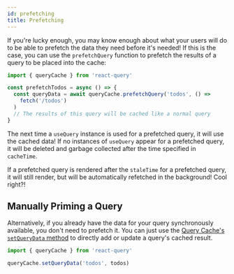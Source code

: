 ```yaml
---
id: prefetching
title: Prefetching
---
```


If you're lucky enough, you may know enough about what your users will do to be able to prefetch the data they need before it's needed! If this is the case, you can use the `prefetchQuery` function to prefetch the results of a query to be placed into the cache:

```js
import { queryCache } from 'react-query'

const prefetchTodos = async () => {
  const queryData = await queryCache.prefetchQuery('todos', () =>
    fetch('/todos')
  )
  // The results of this query will be cached like a normal query
}
```

The next time a `useQuery` instance is used for a prefetched query, it will use the cached data! If no instances of `useQuery` appear for a prefetched query, it will be deleted and garbage collected after the time specified in `cacheTime`.

If a prefetched query is rendered after the `staleTime` for a prefetched query, it will still render, but will be automatically refetched in the background! Cool right?!

## Manually Priming a Query

Alternatively, if you already have the data for your query synchronously available, you don't need to prefetch it. You can just use the [Query Cache's `setQueryData` method](#querycachesetquerydata) to directly add or update a query's cached result.

```js
import { queryCache } from 'react-query'

queryCache.setQueryData('todos', todos)
```
